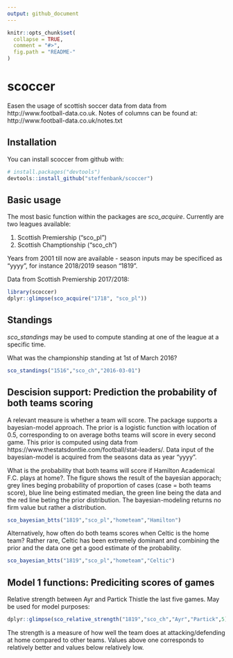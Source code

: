 ```yaml
---
output: github_document
---
```


<!-- README.md is generated from README.Rmd. Please edit that file -->

```r
knitr::opts_chunk$set(
  collapse = TRUE,
  comment = "#>",
  fig.path = "README-"
)
```

# scoccer

Easen the usage of scottish soccer data from data from http://www.football-data.co.uk. Notes of columns can be found at: http://www.football-data.co.uk/notes.txt

## Installation

You can install scoccer from github with:

```r
# install.packages("devtools")
devtools::install_github("steffenbank/scoccer")
```

## Basic usage

The most basic function within the packages are *sco_acquire*. Currently are two leagues available:

1. Scottish Premiership ("sco_pl")
2. Scottish Champtionship ("sco_ch")

Years from 2001 till now are available - season inputs may be specificed as "yyyy", for instance 2018/2019 season "1819". 

Data from Scottish Premiership 2017/2018:

```r
library(scoccer)
dplyr::glimpse(sco_acquire("1718", "sco_pl"))
```



## Standings
*sco_standings* may be used to compute standing at one of the league at a specific time.

What was the championship standing at 1st of March 2016?

```r
sco_standings("1516","sco_ch","2016-03-01")
```

## Descision support: Prediction the probability of both teams scoring
A relevant measure is whether a team will score. The package supports a bayesian-model approach. The prior is a logistic function with location of 0.5, corresponding to on average boths teams will score in every second game. This prior is computed using data from https://www.thestatsdontlie.com/football/stat-leaders/. Data input of the bayesian-model is acquired from the seasons data as year "yyyy".

What is the probability that both teams will score if Hamilton Academical F.C. plays at home?. The figure shows the result of the bayesian apporach; grey lines beging probability of proportion of cases (case = both teams score), blue line being estimated median, the green line being the data and the red line beting the prior distribution. The bayesian-modeling returns no firm value but rather a distribution.

```r
sco_bayesian_btts("1819","sco_pl","hometeam","Hamilton")
```

Alternatively, how often do both teams scores when Celtic is the home team? Rather rare, Celtic has been extremely dominant and combining the prior and the data one get a good estimate of the probability.

```r
sco_bayesian_btts("1819","sco_pl","hometeam","Celtic")
```

## Model 1 functions: Prediciting scores of games
Relative strength between Ayr and Partick Thistle the last five games. May be used for model purposes:
```r
dplyr::glimpse(sco_relative_strength("1819","sco_ch","Ayr","Partick",5))
```

The strength is a measure of how well the team does at attacking/defending at home compared to other teams. Values above one corresponds to relatively better and values below relatively low. 




